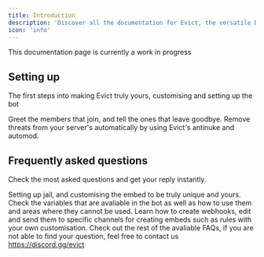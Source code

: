 ```yaml
---
title: Introduction
description: 'Discover all the documentation for Evict, the versatile Discord bot—learn how to set up Evict in your server and enhance your daily use with various commands and more'
icon: 'info'
---
```




<Warning>This documentation page is currently a work in progress</Warning>

## Setting up

The first steps into making Evict truly yours, customising and setting up the bot

<CardGroup cols={2}>
  <Card
    title="Setting up welcome & leave"
    icon="door-open"
    href="/configuration/welcome-and-leave"
  >
    Greet the members that join, and tell the ones that leave goodbye.
  </Card>
  <Card
    title="Protect your server"
    icon="shield-check"
    href="/documentation/security"
  >
    Remove threats from your server's automatically by using Evict's antinuke and automod.
  </Card>
</CardGroup>

## Frequently asked questions

Check the most asked questions and get your reply instantly.

<CardGroup cols={2}>
  <Card
    title="How do I set up jail?"
    icon="handcuffs"
    href="/"
  >
    Setting up jail, and customising the embed to be truly unique and yours.
  </Card>
  <Card
    title="Variables"
    icon="code-compare"
    href="/configuration/variables"
  >
    Check the variables that are avaliable in the bot as well as how to use them and areas where they cannot be used.
  </Card>
  <Card
    title="Creating webhooks"
    icon="screwdriver-wrench"
    href="/"
  >
    Learn how to create webhooks, edit and send them to specific channels for creating embeds such as rules with your own customisation.
  </Card>
  <Card
    title="More FAQs"
    icon="question"
    href="/"
  >
    Check out the rest of the avaliable FAQs, if you are not able to find your question, feel free to contact us <a href="https://discord.gg/evict">https://discord.gg/evict</a>
  </Card>
</CardGroup>
